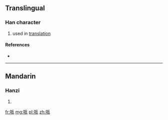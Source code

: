 {{also|呱}}
==Translingual==

===Han character===
{{Han char|rn=30|rad=口|as=06|sn=9|four=|canj=RHHV|ids=⿰口𠂢}}

# used in [[translation]]

====References====
* {{Han ref|kx=0189.271|dkj=03625|hdz=10618.130|uh=54CC|ud=21708}}

----

==Mandarin==

===Hanzi===
{{cmn-hanzi|pin=[[pài]] ([[pai4]]), [[gén]] ([[gen2]])|wg=p'ai<sup>4</sup>, ken<sup>2</sup>}}

# {{defn|lang=cmn|sort=口06}}

[[fr:哌]]
[[mg:哌]]
[[pl:哌]]
[[zh:哌]]